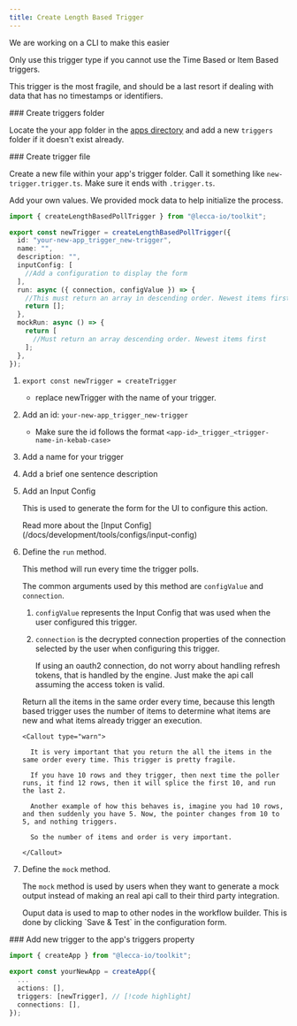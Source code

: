 ```yaml
---
title: Create Length Based Trigger
---
```


<Callout>We are working on a CLI to make this easier</Callout>

<Callout type="warn">
  Only use this trigger type if you cannot use the Time Based or Item Based triggers.

This trigger is the most fragile, and should be a last resort if dealing with data that has no timestamps or identifiers.

</Callout>

<Steps>

<Step>
### Create triggers folder

Locate the your app folder in the [apps directory](https://github.com/lecca-digital/lecca-io/tree/main/packages/apps/src/lib/your-new-app) and add a new `triggers` folder if it doesn't exist already.

<Files>
  <Folder name="apps" defaultOpen>
    <Folder name="ui" />
    <Folder name="server" defaultOpen>
      <Folder name="src" defaultOpen>
        <Folder name="apps" defaultOpen>
          <Folder name="public" defaultOpen>
            <Folder name="your-new-app" defaultOpen>
              <Folder name="triggers" defaultOpen />
              <File name="your-new-app.app.ts" />
            </Folder>
          </Folder>
        </Folder>
      </Folder>
    </Folder>
  </Folder>
</Files>

</Step>

<Step>
### Create trigger file

Create a new file within your app's trigger folder. Call it something like `new-trigger.trigger.ts`. Make sure it ends with `.trigger.ts`.

Add your own values. We provided mock data to help initialize the process.

```ts
import { createLengthBasedPollTrigger } from "@lecca-io/toolkit";

export const newTrigger = createLengthBasedPollTrigger({
  id: "your-new-app_trigger_new-trigger",
  name: "",
  description: "",
  inputConfig: [
    //Add a configuration to display the form
  ],
  run: async ({ connection, configValue }) => {
    //This must return an array in descending order. Newest items first.
    return [];
  },
  mockRun: async () => {
    return [
      //Must return an array descending order. Newest items first
    ];
  },
});
```

1.  `export const newTrigger = createTrigger`

    - replace newTrigger with the name of your trigger.

2.  Add an id: `your-new-app_trigger_new-trigger`

    - Make sure the id follows the format `<app-id>_trigger_<trigger-name-in-kebab-case>`

3.  Add a name for your trigger
4.  Add a brief one sentence description

5.  Add an Input Config

    This is used to generate the form for the UI to configure this action.

    <Callout>
      Read more about the [Input
      Config](/docs/development/tools/configs/input-config)
    </Callout>

6.  Define the `run` method.

    This method will run every time the trigger polls.

    The common arguments used by this method are `configValue` and `connection`.

    1.  `configValue` represents the Input Config that was used when the user configured this trigger.
    2.  `connection` is the decrypted connection properties of the connection selected by the user when configuring this trigger.

        <Callout>

        If using an oauth2 connection, do not worry about handling refresh
        tokens, that is handled by the engine. Just make the api call assuming
        the access token is valid.

        </Callout>

    Return all the items in the same order every time, because this length based trigger uses the number of items to determine what items are new and what items already trigger an execution.

        <Callout type="warn">

          It is very important that you return the all the items in the same order every time. This trigger is pretty fragile.

          If you have 10 rows and they trigger, then next time the poller runs, it find 12 rows, then it will splice the first 10, and run the last 2.

          Another example of how this behaves is, imagine you had 10 rows, and then suddenly you have 5. Now, the pointer changes from 10 to 5, and nothing triggers.

          So the number of items and order is very important.

        </Callout>

7.  Define the `mock` method.

    The `mock` method is used by users when they want to generate a mock output instead of making an real api call to their third party integration.

    <Callout>
      Ouput data is used to map to other nodes in the workflow builder. This is
      done by clicking `Save & Test` in the configuration form.
    </Callout>

</Step>

<Step>
### Add new trigger to the app's triggers property

```ts title="your-new-app.app.ts"
import { createApp } from "@lecca-io/toolkit";

export const yourNewApp = createApp({
  ...
  actions: [],
  triggers: [newTrigger], // [!code highlight]
  connections: [],
});
```

</Step>

</Steps>
